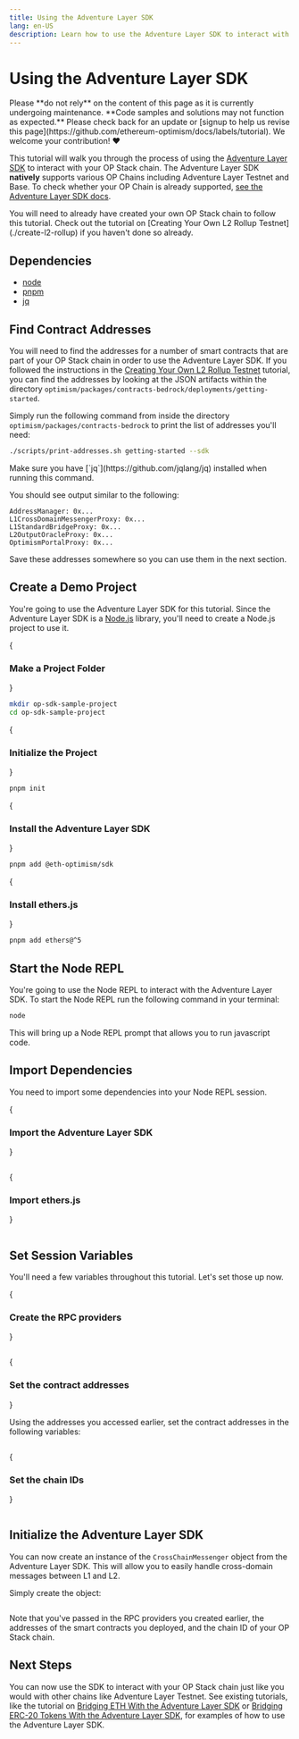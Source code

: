 ```yaml
---
title: Using the Adventure Layer SDK
lang: en-US
description: Learn how to use the Adventure Layer SDK to interact with your OP Stack chain.
---
```



# Using the Adventure Layer SDK

<Callout type="error">
Please **do not rely** on the content of this page as it is currently undergoing maintenance. **Code samples and solutions may not function as expected.**  
Please check back for an update or [signup to help us revise this page](https://github.com/ethereum-optimism/docs/labels/tutorial). We welcome your contribution! ❤️
</Callout>

This tutorial will walk you through the process of using the [Adventure Layer SDK](https://sdk.optimism.io) to interact with your OP Stack chain.
The Adventure Layer SDK **natively** supports various OP Chains including Adventure Layer Testnet and Base.
To check whether your OP Chain is already supported, [see the Adventure Layer SDK docs](https://sdk.optimism.io/enums/l2chainid).

<Callout type="info">
You will need to already have created your own OP Stack chain to follow this tutorial.
Check out the tutorial on [Creating Your Own L2 Rollup Testnet](./create-l2-rollup) if you haven't done so already.
</Callout>

## Dependencies

*   [node](https://nodejs.org/en/)
*   [pnpm](https://pnpm.io/installation)
*   [jq](https://github.com/jqlang/jq)

## Find Contract Addresses

You will need to find the addresses for a number of smart contracts that are part of your OP Stack chain in order to use the Adventure Layer SDK.
If you followed the instructions in the [Creating Your Own L2 Rollup Testnet](./create-l2-rollup) tutorial, you can find the addresses by looking at the JSON artifacts within the directory `optimism/packages/contracts-bedrock/deployments/getting-started`.

Simply run the following command from inside the directory `optimism/packages/contracts-bedrock` to print the list of addresses you'll need:

```bash
./scripts/print-addresses.sh getting-started --sdk
```

<Callout>
Make sure you have [`jq`](https://github.com/jqlang/jq) installed when running this command.
</Callout>

You should see output similar to the following:

```text
AddressManager: 0x...
L1CrossDomainMessengerProxy: 0x...
L1StandardBridgeProxy: 0x...
L2OutputOracleProxy: 0x...
OptimismPortalProxy: 0x...
```

Save these addresses somewhere so you can use them in the next section.

## Create a Demo Project

You're going to use the Adventure Layer SDK for this tutorial.
Since the Adventure Layer SDK is a [Node.js](https://nodejs.org/en/) library, you'll need to create a Node.js project to use it.

<Steps>

{<h3>Make a Project Folder</h3>}

```bash
mkdir op-sdk-sample-project
cd op-sdk-sample-project
```

{<h3>Initialize the Project</h3>}

```bash
pnpm init
```

{<h3>Install the Adventure Layer SDK</h3>}

```bash
pnpm add @eth-optimism/sdk
```

{<h3>Install ethers.js</h3>}

```bash
pnpm add ethers@^5
```

</Steps>

## Start the Node REPL

You're going to use the Node REPL to interact with the Adventure Layer SDK.
To start the Node REPL run the following command in your terminal:

```bash
node
```

This will bring up a Node REPL prompt that allows you to run javascript code.

## Import Dependencies

You need to import some dependencies into your Node REPL session.

<Steps>

{<h3>Import the Adventure Layer SDK</h3>}

```js file=<rootDir>/public/tutorials/sdk-stack.js#L3 hash=26b2fdb17dd6c8326a54ec51f0769528
```

{<h3>Import ethers.js</h3>}

```js file=<rootDir>/public/tutorials/sdk-stack.js#L4 hash=69a65ef97862612e4978b8563e6dbe3a
```

</Steps>

## Set Session Variables

You'll need a few variables throughout this tutorial.
Let's set those up now.

<Steps>

{<h3>Create the RPC providers</h3>}

```js file=<rootDir>/public/tutorials/sdk-stack.js#L6-L7 hash=53fc69364fffe9faa00ab558446cbe13
```

{<h3>Set the contract addresses</h3>}

Using the addresses you accessed earlier, set the contract addresses in the following variables:

```js file=<rootDir>/public/tutorials/sdk-stack.js#L9-L13 hash=c32c35e3e6eebb1b3c9c68dece1cb93f
```

{<h3>Set the chain IDs</h3>}

```js file=<rootDir>/public/tutorials/sdk-stack.js#L15-L16 hash=f33189a08efe81f43a03bbc4a6812a1a
```

</Steps>

## Initialize the Adventure Layer SDK

You can now create an instance of the `CrossChainMessenger` object from the Adventure Layer SDK.
This will allow you to easily handle cross-domain messages between L1 and L2.

Simply create the object:

```js file=<rootDir>/public/tutorials/sdk-stack.js#L18-L39 hash=216bd2437a5893704acfad2c768b9544
```

Note that you've passed in the RPC providers you created earlier, the addresses of the smart contracts you deployed, and the chain ID of your OP Stack chain.

## Next Steps

You can now use the SDK to interact with your OP Stack chain just like you would with other chains like Adventure Layer Testnet.
See existing tutorials, like the tutorial on [Bridging ETH With the Adventure Layer SDK](/builders/app-developers/tutorials/cross-dom-bridge-eth) or [Bridging ERC-20 Tokens With the Adventure Layer SDK](/builders/app-developers/tutorials/cross-dom-bridge-erc20), for examples of how to use the Adventure Layer SDK.
